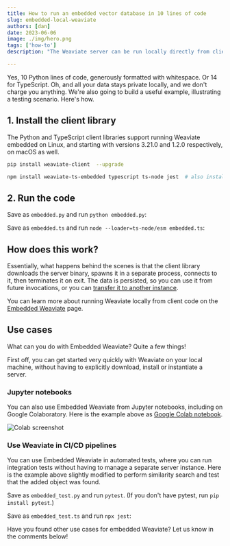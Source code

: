 ```yaml
---
title: How to run an embedded vector database in 10 lines of code
slug: embedded-local-weaviate
authors: [dan]
date: 2023-06-06
image: ./img/hero.png
tags: ['how-to']
description: "The Weaviate server can be run locally directly from client code"

---
```



Yes, 10 Python lines of code, generously formatted with whitespace. Or 14 for TypeScript. Oh, and all your data stays private locally, and we don't charge you anything. We're also going to build a useful example, illustrating a testing scenario. Here's how.

<!-- truncate -->


## 1. Install the client library

The Python and TypeScript client libraries support running Weaviate embedded on Linux, and starting with versions 3.21.0 and 1.2.0 respectively, on macOS as well.

<Tabs groupId="languages">
  <TabItem value="py" label="Python">

  ```bash
  pip install weaviate-client  --upgrade
  ```

  </TabItem>

  <TabItem value="ts" label="TypeScript">

  ```bash
  npm install weaviate-ts-embedded typescript ts-node jest  # also install support for TypeScript and Jest testing
  ```

  </TabItem>
</Tabs>


## 2. Run the code

<Tabs groupId="languages">
  <TabItem value="py" label="Python">

  Save as `embedded.py` and run `python embedded.py`:
  <br/>

  <FilteredTextBlock
    text={PyCode}
    startMarker="# START 10lines"
    endMarker="# END 10lines"
    language="py"
  />
  </TabItem>

  <TabItem value="ts" label="TypeScript">

  Save as `embedded.ts` and run `node --loader=ts-node/esm embedded.ts`:
  <br/>

  <FilteredTextBlock
    text={TSCode}
    startMarker="// START 10lines"
    endMarker="// END 10lines"
    language="js"
  />
  </TabItem>
</Tabs>


## <i class="fa-solid fa-screwdriver-wrench"></i> How does this work?

Essentially, what happens behind the scenes is that the client library downloads the server binary, spawns it in a separate process, connects to it, then terminates it on exit. The data is persisted, so you can use it from future invocations, or you can [transfer it to another instance](/developers/weaviate/manage-data/read-all-objects/#restore-to-a-target-instance).

You can learn more about running Weaviate locally from client code on the [Embedded Weaviate](/developers/weaviate/installation/embedded/) page.


## <i class="fa-solid fa-lightbulb"></i> Use cases

What can you do with Embedded Weaviate? Quite a few things!

First off, you can get started very quickly with Weaviate on your local machine, without having to explicitly download, install or instantiate a server.


### Jupyter notebooks

You can also use Embedded Weaviate from Jupyter notebooks, including on Google Colaboratory. Here is the example above as [Google Colab notebook](https://colab.research.google.com/drive/1XAJc9OvkKhsJRmheqWZmjYU707dqEIl8?usp=sharing).

  ![Colab screenshot](./img/colab.png)

### Use Weaviate in CI/CD pipelines

You can use Embedded Weaviate in automated tests, where you can run integration tests without having to manage a separate server instance. Here is the example above slightly modified to perform similarity search and test that the added object was found.

<Tabs groupId="languages">
  <TabItem value="py" label="Python">

  Save as `embedded_test.py` and run `pytest`. (If you don't have pytest, run `pip install pytest`.)
  <br/>

  <FilteredTextBlock
    text={PyCode}
    startMarker="# START TestExample"
    endMarker="# END TestExample"
    language="py"
  />
  </TabItem>

  <TabItem value="ts" label="TypeScript">

  Save as `embedded_test.ts` and run `npx jest`:
  <br/>

  <FilteredTextBlock
    text={TSCode}
    startMarker="// START TestExample"
    endMarker="// END TestExample"
    language="js"
  />
  </TabItem>
</Tabs>


Have you found other use cases for embedded Weaviate? Let us know in the comments below!



<WhatNext />
